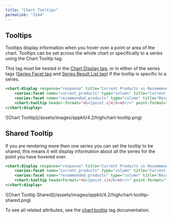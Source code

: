 ```yaml
---
title: "Chart Tooltips"
permalink: "3144"
---
```


## Tooltips

Tooltips display information when you hover over a point or area of the chart. Tooltips can be set across the whole chart or specifically to a series using the Chart Tooltip tag.

This tag must be nested in the [Chart Display tag](/fusion/5.9/3151/displaying-a-chart), or in either of the series tags ([Series Facet tag](/fusion/5.9/3150/faceting-a-data-series) and [Series Result List tag](/fusion/5.9/3149/search-result-data-series)) if the tooltip is specific to a series.

```xml
<chart:display response="response" title="Current Products vs Recommended Products">
    <series:facet name="current_products" type="column" title="Current Products"></series:facet>
    <series:facet name="recommended_products" type="column" title="Recommended Products"></series:facet>
    <chart:tooltip header-format="<b>{point.x}</b><br/>" point-format="{series.name}: <b>{point.y}</b><br/>"></chart:tooltip>
</chart:display>
```

<Frame>![Chart Tooltip](/assets/images/appkit/4.2/highchart-tooltip.png)</Frame>

## Shared Tooltip

If you are rendering more then one series you can set the tooltip to be shared, this means it will display information about all the series for the point you have hovered over.

```xml
<chart:display response="response" title="Current Products vs Recommended Products" stacking="normal">
    <series:facet name="current_products" type="column" title="Current Products"></series:facet>
    <series:facet name="recommended_products" type="column" title="Recommended Products"></series:facet>
    <chart:tooltip headerFormat="<b>{point.x}</b><br/>" point-format="{series.name}: <b>{point.y}</b><br/>" shared="true"></chart:tooltip>
</chart:display>
```

<Frame>![Chart Tooltip Shared](/assets/images/appkit/4.2/highchart-tooltip-shared.png)</Frame>

To see all related attributes, see the [chart:tooltip](/fusion/5.9/1103/chart-tooltip) tag documentation.